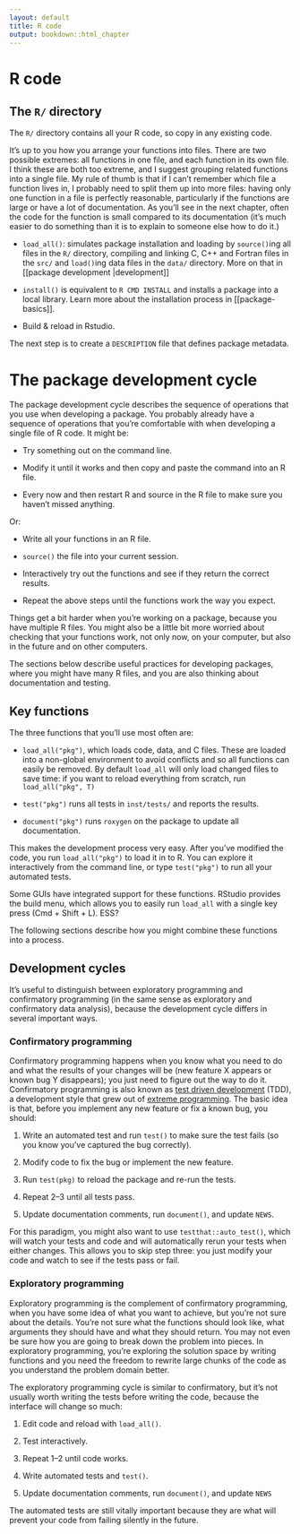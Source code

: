 ```yaml
---
layout: default
title: R code
output: bookdown::html_chapter
---
```


# R code

## The `R/` directory

The `R/` directory contains all your R code, so copy in any existing code.

It's up to you how you arrange your functions into files. There are two
possible extremes: all functions in one file, and each function in its own
file. I think these are both too extreme, and I suggest grouping related
functions into a single file. My rule of thumb is that if I can't remember
which file a function lives in, I probably need to split them up into more
files: having only one function in a file is perfectly reasonable,
particularly if the functions are large or have a lot of documentation. As
you'll see in the next chapter, often the code for the function is small
compared to its documentation (it's much easier to do something than it is to
explain to someone else how to do it.)

* `load_all()`: simulates package installation and loading by `source()`ing
  all files in the `R/` directory, compiling and linking C, C++ and Fortran
  files in the `src/` and `load()`ing data files in the `data/` directory.
  More on that in [[package development |development]]

* `install()` is equivalent to `R CMD INSTALL` and installs a package into a
  local library. Learn more about the installation process in
  [[package-basics]].
  
* Build & reload in Rstudio.

The next step is to create a `DESCRIPTION` file that defines package metadata.

# The package development cycle

The package development cycle describes the sequence of operations that you use when developing a package. You probably already have a sequence of operations that you're comfortable with when developing a single file of R code. It might be:

* Try something out on the command line.

* Modify it until it works and then copy and paste the command into an R file.

* Every now and then restart R and source in the R file to make sure you
  haven't missed anything.

Or:

* Write all your functions in an R file.

* `source()` the file into your current session.

* Interactively try out the functions and see if they return the correct
  results.

* Repeat the above steps until the functions work the way you expect.

Things get a bit harder when you're working on a package, because you have multiple R files. You might also be a little bit more worried about checking that your functions work, not only now, on your computer, but also in the future and on other computers.

The sections below describe useful practices for developing packages, where you might have many R files, and you are also thinking about documentation and testing. 

## Key functions

The three functions that you'll use most often are:

* `load_all("pkg")`, which loads code, data, and C files. These are loaded into
  a non-global environment to avoid conflicts and so all functions can easily
  be removed. By default `load_all` will only load changed files to save time:
  if you want to reload everything from scratch, run `load_all("pkg", T)`

* `test("pkg")` runs all tests in `inst/tests/` and reports the results.

* `document("pkg")` runs `roxygen` on the package to update all documentation.

This makes the development process very easy. After you've modified the code, you run `load_all("pkg")` to load it in to R. You can explore it interactively from the command line, or type `test("pkg")` to run all your automated tests.

Some GUIs have integrated support for these functions. RStudio provides the build menu, which allows you to easily run `load_all` with a single key press (Cmd + Shift + L). ESS? 

The following sections describe how you might combine these functions into a process.

## Development cycles

It's useful to distinguish between exploratory programming and confirmatory programming (in the same sense as exploratory and confirmatory data analysis), because the development cycle differs in several important ways.

### Confirmatory programming

Confirmatory programming happens when you know what you need to do and what the results of your changes will be (new feature X appears or known bug Y disappears); you just need to figure out the way to do it. Confirmatory programming is also known as [test driven development][tdd] (TDD), a development style that grew out of [extreme programming](extreme-programming). The basic idea is that, before you implement any new feature or fix a known bug, you should:

1. Write an automated test and run `test()` to make sure the test fails (so you know
   you've captured the bug correctly).

2. Modify code to fix the bug or implement the new feature.

3. Run `test(pkg)` to reload the package and re-run the tests.

4. Repeat 2--3 until all tests pass.

5. Update documentation comments, run `document()`, and update `NEWS`.

For this paradigm, you might also want to use `testthat::auto_test()`, which will watch your tests and code and will automatically rerun your tests when either changes. This allows you to skip step three: you just modify your code and watch to see if the tests pass or fail.

### Exploratory programming

Exploratory programming is the complement of confirmatory programming, when you have some idea of what you want to achieve, but you're not sure about the details. You're not sure what the functions should look like, what arguments they should have and what they should return. You may not even be sure how you are going to break down the problem into pieces. In exploratory programming, you're exploring the solution space by writing functions and you need the freedom to rewrite large chunks of the code as you understand the problem domain better.

The exploratory programming cycle is similar to confirmatory, but it's not usually worth writing the tests before writing the code, because the interface will change so much:

1. Edit code and reload with `load_all()`.

2. Test interactively.

3. Repeat 1--2 until code works.

4. Write automated tests and `test()`.

5. Update documentation comments, run `document()`, and update `NEWS`

The automated tests are still vitally important because they are what will prevent your code from failing silently in the future.

[tdd]:http://en.wikipedia.org/wiki/Test-driven_development
[extreme-programming]:http://en.wikipedia.org/wiki/Extreme_programming
